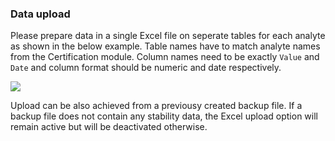 ### Data upload

Please prepare data in a single Excel file on seperate tables for each analyte as shown in the below example. Table names have to match analyte names from the Certification module. Column names need to be exactly `Value` and `Date` and column format should be numeric and date respectively.

![](Import_sData_FixedFormat.png)

Upload can be also achieved from a previousy created backup file. If a backup file does not contain any stability data, the Excel upload option will remain active but will be deactivated otherwise.